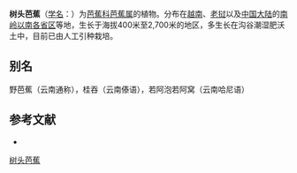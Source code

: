 {{Speciesbox
| name = 树头芭蕉
| status = 
| status_system = 
| image = 
| genus = Musa
| species = wilsonii
| authority = Tutch.
}}

'''树头芭蕉'''（[[学名|学名]]：{{lang|la|''Musa wilsonii''}}）为[[芭蕉科|芭蕉科]][[芭蕉属|芭蕉属]]的植物。分布在[[越南|越南]]、[[老挝|老挝]]以及[[中国大陆|中国大陆]]的[[南岭以南各省区|南岭以南各省区]]等地，生长于海拔400米至2,700米的地区，多生长在沟谷潮湿肥沃土中，目前已由人工引种栽培。

== 别名 ==
野芭蕉（云南通称），桂吞（云南傣语），若阿泡若阿窝（云南哈尼语）

== 参考文献 ==
<div class="references-small">
* {{cite web| url =http://www.bioinfo.cn/db05/KmzwSpecies.php?action=view&id=13111| title =树头芭蕉| work =《中国高等植物数据库全库》| publisher =中国科学院微生物研究所| author =昆明植物研究所| accessdate =2009-02-24| deadurl =yes| archiveurl =https://web.archive.org/web/20160305091945/http://www.bioinfo.cn/db05/KmzwSpecies.php?action=view&id=13111| archivedate =2016-03-05}}
</div>
{{Taxonbar|from=Q11110453}}

[[Category:芭蕉属|树头芭蕉]]


{{植物小作品}}